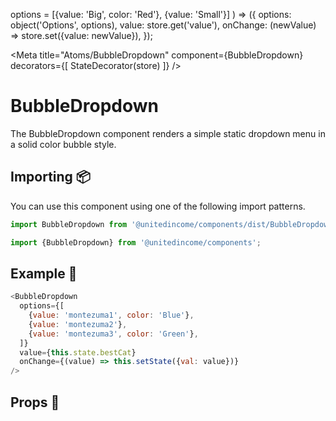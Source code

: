 

  options = [{value: 'Big', color: 'Red'}, {value: 'Small'}]
) => ({
  options: object('Options', options),
  value: store.get('value'),
  onChange: (newValue) => store.set({value: newValue}),
});

<Meta 
  title="Atoms/BubbleDropdown"
  component={BubbleDropdown}
  decorators={[
    StateDecorator(store)
  ]} />

# BubbleDropdown

The BubbleDropdown component renders a simple static dropdown menu in a solid color bubble style.

## Importing 📦

You can use this component using one of the following import patterns.

```javascript
import BubbleDropdown from '@unitedincome/components/dist/BubbleDropdown';
```

```javascript
import {BubbleDropdown} from '@unitedincome/components';
```

## Example 🚀

```javascript
<BubbleDropdown
  options={[
    {value: 'montezuma1', color: 'Blue'},
    {value: 'montezuma2'},
    {value: 'montezuma3', color: 'Green'},
  ]}
  value={this.state.bestCat}
  onChange={(value) => this.setState({val: value})}
/>
```

<Preview>
  <Story name="default">
    <BubbleDropdown
      {...defaultProps()}
    />
  </Story>
</Preview>

## Props 🔧

<Props of={BubbleDropdown} />